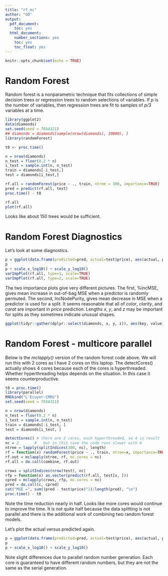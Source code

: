 ```yaml
---
title: "rf_mc"
author: "GO"
output:
  pdf_document:
    toc: yes
  html_document:
    number_sections: yes
    toc: yes
    toc_float: yes
---
```


```r
knitr::opts_chunk$set(echo = TRUE)
```

# Random Forest
Random forest is a nonparametric technique that fits collections of simple decision trees or regression trees to random selections of variables. If *p* is the number of variables, then regression trees are fit to samples of *p/3* variables at a time.
```r
library(ggplot2)
data(diamonds)
set.seed(seed = 7654321)
## diamonds = diamonds[sample(nrow(diamonds), 10000), ]
library(randomForest)
```

```r
t0 <- proc.time()

n = nrow(diamonds)
n_test = floor(0.2 * n)
i_test = sample.int(n, n_test)
train = diamonds[-i_test,]
test = diamonds[i_test,]

rf.all = randomForest(price ~ ., train, ntree = 300, importance=TRUE)
pred = predict(rf.all, test)
proc.time() - t0

rf.all
plot(rf.all)
```

Looks like about 150 trees would be sufficient.

# Random Forest Diagnostics
Let's look at some diagnostics.
```r
p = ggplot(data.frame(predicted=pred, actual=test$price), aes(actual, predicted)) + geom_point()
p
p + scale_x_log10() + scale_y_log10()
varImpPlot(rf.all, type=1, scale=TRUE)
varImpPlot(rf.all, type=2, scale=TRUE)
```

The two importance plots give very different pictures. The first, %incMSE, gives mean increase in out-of-bag MSE when a predictor is randomly permuted. The second, IncNodePurity, gives mean decrease in MSE when a predictor is used for a split. It seems reasonable that all of *color*, *clarity*, and *carat* are important in *price* prediction. Lengths *x*, *y*, and *z* may be important for splits as they sometimes indicate unusual shapes.
```r
ggplot(tidyr::gather(dplyr::select(diamonds, x, y, z)), aes(key, value)) + geom_boxplot()
```

# Random Forest - multicore parallel
Below is the *mclapply()* version of the random forest code above. We will run this with 2 cores as I have 2 cores on this laptop. The detectCores() actually shows 4 cores because each of the cores is hyperthreaded. Whether hyperthreading helps depends on the situation. In this case it seems counterproductive.
```r
t0 = proc.time()
library(parallel)
RNGkind("L'Ecuyer-CMRG")
set.seed(seed = 7654321)

n = nrow(diamonds)
n_test = floor(0.2 * n)
i_test = sample.int(n, n_test)
train = diamonds[-i_test, ]
test = diamonds[i_test, ]

detectCores() # there are 2 cores, each hyperthreaded, so 4 is result
nc = 2       #   but in this case the code runs slower with 4 
ntree = lapply(splitIndices(300, nc), length)
rf = function(x) randomForest(price ~ ., train, ntree=x, importance=TRUE) # mc
rf.out = mclapply(ntree, rf, mc.cores = nc)
rf.all = do.call(combine, rf.out)

crows = splitIndices(nrow(test), nc) 
rfp = function(x) as.vector(predict(rf.all, test[x, ])) 
cpred = mclapply(crows, rfp, mc.cores = nc) 
pred = do.call(c, cpred) 
cat("MSE =", sum((pred - test$price)^2)/length(pred), "\n")
proc.time() - t0
```

Note the time reduction nearly in half. Looks like more cores would continue to improve the time. It is not quite half because the data splitting is not parallel and there is the additional work of combining two random forest models.

Let's plot the actual versus predicted again.
```r
p = ggplot(data.frame(predicted=pred, actual=test$price), aes(actual, predicted)) + geom_point()
p
p + scale_x_log10() + scale_y_log10()
```

Note slight differences due to parallel random number generation. Each core is guaranteed to have different random numbers, but they are not the same as the serial generation.